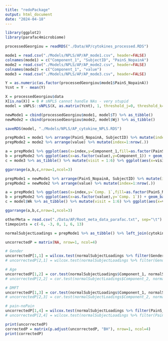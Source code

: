 ```yaml
---
title: "redoPackage"
output: html_document
date: "2024-04-18"
---
```


```r
library(ggplot2)
library(parafac4microbiome)
```

```r
processedGeorgiou = readRDS("./Data/AP/cytokines_processed.RDS")
```

```r
mode1 = read.csv("./Models/NPLS/AP/AP_mode1.csv", header=FALSE)
colnames(mode1) = c("Component_1", "SubjectID", "PainS_NopainA")
mode2 = read.csv("./Models/NPLS/AP/AP_mode2.csv", header=FALSE)
colnames(mode2) = c("Component_1", "value")
mode3 = read.csv("./Models/NPLS/AP/AP_mode3.csv", header=FALSE)
```

```r
Y = as.numeric(as.factor(processedGeorgiou$mode1$PainS_NopainA))
Ycnt = Y - mean(Y)

X = processedGeorgiou$data
X[is.na(X)] = 0 # sNPLS cannot handle NAs - very stupid
model = sNPLS::sNPLS(X, as.matrix(Ycnt), 1, threshold_j=0, threshold_k=0, scale.X = FALSE, scale.Y=FALSE, center.X=FALSE, center.Y=FALSE)

newMode1 = cbind(processedGeorgiou$mode1, model$T) %>% as_tibble()
newMode2 = cbind(processedGeorgiou$mode2, model$Wj) %>% as_tibble()

saveRDS(model, "./Models/NPLS/AP_cytokine_NPLS.RDS")
```

```r
prepMode1 = mode1 %>% arrange(PainS_NopainA, SubjectID) %>% mutate(index=1:nrow(.))
prepMode2 = mode2 %>% arrange(value) %>% mutate(index=1:nrow(.))

a = prepMode1 %>% ggplot(aes(x=index,y=Component_1,fill=as.factor(PainS_NopainA))) + geom_bar(stat="identity")
b = prepMode2 %>% ggplot(aes(x=as.factor(value),y=Component_1)) + geom_bar(stat="identity")
c = mode3 %>% as_tibble() %>% mutate(visit = 1:6) %>% ggplot(aes(x=visit,y=V1)) + geom_line() + geom_point()

ggarrange(a,b,c,nrow=1,ncol=3)
```

```r
prepMode1 = newMode1 %>% arrange(PainS_NopainA, SubjectID) %>% mutate(index=1:nrow(.))
prepMode2 = newMode2 %>% arrange(value) %>% mutate(index=1:nrow(.))

a = prepMode1 %>% ggplot(aes(x=index,y=`Comp. 1`,fill=as.factor(PainS_NopainA))) + geom_bar(stat="identity")
b = prepMode2 %>% ggplot(aes(x=as.factor(value),y=`Comp. 1`)) + geom_bar(stat="identity")
c = model$Wk %>% as_tibble() %>% mutate(visit = 1:6) %>% ggplot(aes(x=visit,y=`Comp. 1`)) + geom_line() + geom_point()

ggarrange(a,b,c,nrow=1,ncol=3)
```

```r
otherMeta = read.csv("./Data/AP/Root_meta_data_parafac.txt", sep="\t") %>% as_tibble() %>% select(-Gender)
timepoints = c(-6, -3, 0, 1, 6, 13)

normalSubjectLoadings = prepMode1 %>% as_tibble() %>% left_join(cytokines_meta_data) %>% left_join(otherMeta,by="SubjectID")

uncorrectedP = matrix(NA, nrow=1, ncol=4)

# Gender
uncorrectedP[1,1] = wilcox.test(normalSubjectLoadings %>% filter(Gender=="M") %>% select(Component_1) %>% pull(), normalSubjectLoadings %>% filter(Gender=="F") %>% select(Component_1) %>% pull())$p.value
# uncorrectedP[2,1] = wilcox.test(normalSubjectLoadings %>% filter(Gender=="M") %>% select(Component_2) %>% pull(), normalSubjectLoadings %>% filter(Gender=="F") %>% select(Component_2) %>% pull())$p.value

# Age
uncorrectedP[1,2] = cor.test(normalSubjectLoadings$Component_1, normalSubjectLoadings$Age.x)$p.value
# uncorrectedP[2,2] = cor.test(normalSubjectLoadings$Component_2, normalSubjectLoadings$Age)$p.value

# DMFT
uncorrectedP[1,3] = cor.test(normalSubjectLoadings$Component_1, normalSubjectLoadings$DMFT)$p.value
# uncorrectedP[2,3] = cor.test(normalSubjectLoadings$Component_2, normalSubjectLoadings$DMFT)$p.value

# pain-noPain
uncorrectedP[1,4] = wilcox.test(normalSubjectLoadings %>% filter(PainS_NopainA.x=="Symptomatic") %>% select(Component_1) %>% pull(), normalSubjectLoadings %>% filter(PainS_NopainA.x=="Asymptomatic") %>% select(Component_1) %>% pull())$p.value
# uncorrectedP[2,4] = wilcox.test(normalSubjectLoadings %>% filter(PainS_NopainA=="S") %>% select(Component_2) %>% pull(), normalSubjectLoadings %>% filter(PainS_NopainA=="A") %>% select(Component_2) %>% pull())$p.value

print(uncorrectedP)
correctedP = matrix(p.adjust(uncorrectedP, "BH"), nrow=1, ncol=4)
print(correctedP)

```
